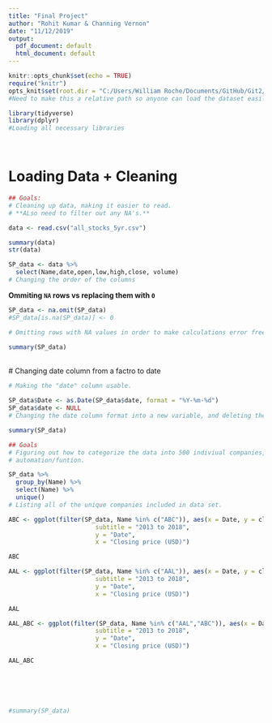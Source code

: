 ```yaml
---
title: "Final Project"
author: "Rohit Kumar & Channing Vernon"
date: "11/12/2019"
output:
  pdf_document: default
  html_document: default
---
```




```r
knitr::opts_chunk$set(echo = TRUE)
require("knitr")
opts_knit$set(root.dir = "C:/Users/William Roche/Documents/GitHub/Git2/S-P500Trends/sandp500")
#Need to make this a relative path so anyone can load the dataset easily

library(tidyverse)
library(dplyr)
#Loading all necessary libraries

```

<br>

# Loading Data + Cleaning
```r
## Goals:
# Cleaning up data, making it easier to read. 
# **ALso need to filter out any NA's.**

data <- read.csv("all_stocks_5yr.csv")

summary(data)
str(data)

SP_data <- data %>%
  select(Name,date,open,low,high,close, volume)
# Changing the order of the columns

```


**Ommiting `NA` rows vs replacing them with `0`**
```r
SP_data <- na.omit(SP_data)
#SP_data[is.na(SP_data)] <- 0

# Omitting rows with NA values in order to make calculations error free, vs setting them to 0.

summary(SP_data)
```

<br>
# Changing date column from a factro to date
```r
# Making the "date" column usable.

SP_data$Date <- as.Date(SP_data$date, format = "%Y-%m-%d")
SP_data$date <- NULL
# Changing the date column format into a new variable, and deleting the previous one

summary(SP_data)

```

```r
## Goals
# Figuring out how to categorize the data into 500 indiviual companies, manually or via
# automation/funtion.

SP_data %>%
  group_by(Name) %>%
  select(Name) %>%
  unique()
# Listing all of the unique companies included in data set.

ABC <- ggplot(filter(SP_data, Name %in% c("ABC")), aes(x = Date, y = close)) + geom_point(alpha = (1/3), size = 2) + geom_smooth(lwd = 1, se = TRUE) + labs(title = "AmerisourceBergen Corp.",
                        subtitle = "2013 to 2018",
                        y = "Date",
                        x = "Closing price (USD)")

ABC

AAL <- ggplot(filter(SP_data, Name %in% c("AAL")), aes(x = Date, y = close)) + geom_point(alpha = (1/6), size = 2) + geom_smooth(lwd = 1, se = TRUE) + labs(title = "American Airlines",
                        subtitle = "2013 to 2018",
                        y = "Date",
                        x = "Closing price (USD)")

AAL

AAL_ABC <- ggplot(filter(SP_data, Name %in% c("AAL","ABC")), aes(x = Date, y = close)) + geom_point(alpha = (1/6), size = 2) + geom_smooth(lwd = 1, se = TRUE) + labs(title = "American Airlines & AmerisourceBergen Corp.",
                        subtitle = "2013 to 2018",
                        y = "Date",
                        x = "Closing price (USD)")

AAL_ABC






#summary(SP_data)
```

































